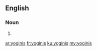 ==English==

===Noun===
{{head|en|noun plural form}}

# {{plural of|yogini|lang=en}}

[[ar:yoginis]]
[[fr:yoginis]]
[[ku:yoginis]]
[[my:yoginis]]